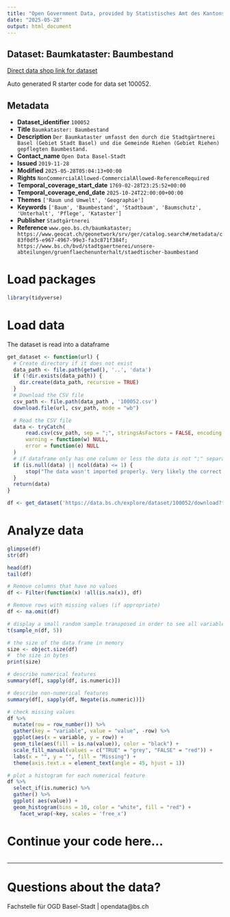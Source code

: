 ```yaml
---
title: "Open Government Data, provided by Statistisches Amt des Kantons Basel-Stadt - Fachstelle OGD"
date: "2025-05-28"
output: html_document
---
```


## Dataset: Baumkataster: Baumbestand

[Direct data shop link for dataset](https://data.bs.ch/explore/dataset/100052)

Auto generated R starter code for data set 100052.

## Metadata

- **Dataset_identifier** `100052`
- **Title** `Baumkataster: Baumbestand`
- **Description** `Der Baumkataster umfasst den durch die Stadtgärtnerei Basel (Gebiet Stadt Basel) und die Gemeinde Riehen (Gebiet Riehen) gepflegten Baumbestand.`
- **Contact_name** `Open Data Basel-Stadt`
- **Issued** `2019-11-28`
- **Modified** `2025-05-28T05:04:13+00:00`
- **Rights** `NonCommercialAllowed-CommercialAllowed-ReferenceRequired`
- **Temporal_coverage_start_date** `1769-02-28T23:25:52+00:00`
- **Temporal_coverage_end_date** `2025-10-24T22:00:00+00:00`
- **Themes** `['Raum und Umwelt', 'Geographie']`
- **Keywords** `['Baum', 'Baumbestand', 'Stadtbaum', 'Baumschutz', 'Unterhalt', 'Pflege', 'Kataster']`
- **Publisher** `Stadtgärtnerei`
- **Reference** `www.geo.bs.ch/baumkataster; https://www.geocat.ch/geonetwork/srv/ger/catalog.search#/metadata/c83f0df5-e967-4967-99e3-fa3c871f384f; https://www.bs.ch/bvd/stadtgaertnerei/unsere-abteilungen/gruenflaechenunterhalt/staedtischer-baumbestand`


# Load packages

```r

library(tidyverse)
```

# Load data

The dataset is read into a dataframe

```r
get_dataset <- function(url) {
  # Create directory if it does not exist
  data_path <- file.path(getwd(), '..', 'data')
  if (!dir.exists(data_path)) {
    dir.create(data_path, recursive = TRUE)
  }
  # Download the CSV file
  csv_path <- file.path(data_path , '100052.csv')
  download.file(url, csv_path, mode = "wb")

  # Read the CSV file
  data <- tryCatch(
      read.csv(csv_path, sep = ";", stringsAsFactors = FALSE, encoding = "UTF-8"),
      warning = function(w) NULL,
      error = function(e) NULL
  )
  # if dataframe only has one column or less the data is not ";" separated
  if (is.null(data) || ncol(data) <= 1) {
      stop("The data wasn't imported properly. Very likely the correct separator couldn't be found.\nPlease check the dataset manually and adjust the code.")
  }
  return(data)
}
```

```r

df <- get_dataset('https://data.bs.ch/explore/dataset/100052/download?format=csv&timezone=Europe%2FZurich')

```

# Analyze data

```r

glimpse(df)
str(df)

head(df)
tail(df)

```

```r
# Remove columns that have no values
df <- Filter(function(x) !all(is.na(x)), df)

# Remove rows with missing values (if appropriate)
df <- na.omit(df)
```

```r
# display a small random sample transposed in order to see all variables
t(sample_n(df, 5))
```

```r
# the size of the data frame in memory
size <- object.size(df)
#  the size in bytes
print(size)
```

```r
# describe numerical features
summary(df[, sapply(df, is.numeric)])
```

```r
# describe non-numerical features
summary(df[, sapply(df, Negate(is.numeric))])
```

```r
# check missing values
df %>%
  mutate(row = row_number()) %>%
  gather(key = "variable", value = "value", -row) %>%
  ggplot(aes(x = variable, y = row)) +
  geom_tile(aes(fill = is.na(value)), color = "black") +
  scale_fill_manual(values = c("TRUE" = "grey", "FALSE" = "red")) +
  labs(x = "", y = "", fill = "Missing") +
  theme(axis.text.x = element_text(angle = 45, hjust = 1))
```

```r
# plot a histogram for each numerical feature
df %>%
  select_if(is.numeric) %>%
  gather() %>%
  ggplot( aes(value)) +
  geom_histogram(bins = 10, color = "white", fill = "red") +
    facet_wrap(~key, scales = 'free_x')
```

# Continue your code here...

```r

```
------------------------------------------------------------------------

# Questions about the data?

Fachstelle für OGD Basel-Stadt | opendata@bs.ch
